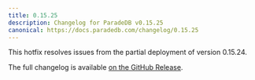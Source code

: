 ```yaml
---
title: 0.15.25
description: Changelog for ParadeDB v0.15.25
canonical: https://docs.paradedb.com/changelog/0.15.25
---
```


This hotfix resolves issues from the partial deployment of version 0.15.24.

The full changelog is available [on the GitHub Release](https://github.com/paradedb/paradedb/releases/tag/v0.15.25).
